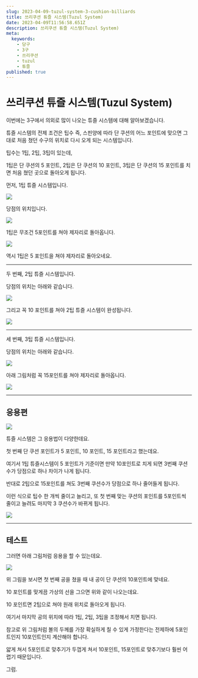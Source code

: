 ```yaml
---
slug: 2023-04-09-tuzul-system-3-cushion-billiards
title: 쓰리쿠션 튜즐 시스템(Tuzul System)
date: 2023-04-09T11:56:58.651Z
description: 쓰리쿠션 튜즐 시스템(Tuzul System)
meta:
  keywords:
    - 당구
    - 3구
    - 쓰리쿠션
    - tuzul
    - 튜즐
published: true
---
```


# 쓰리쿠션 튜즐 시스템(Tuzul System)

이번에는 3구에서 의외로 많이 나오는 튜즐 시스템에 대해 알아보겠습니다.

튜즐 시스템의 전제 조건은 팁수 즉, 스핀양에 따라 단 쿠션의 어느 포인트에 맞으면 그대로 처음 쳤던 수구의 위치로 다시 오게 되는 시스템입니다.

팁수는 1팁, 2팁, 3팁이 있는데,

1팁은 단 쿠션의 5 포인트, 2팁은 단 쿠션의 10 포인트, 3팁은 단 쿠션의 15 포인트를 치면 처음 쳤던 곳으로 돌아오게 됩니다.

먼저, 1팁 튜즐 시스템입니다.

![](https://blogger.googleusercontent.com/img/a/AVvXsEhzMONG1wZHK6HHJLAtdxB4C_NzmhzLgG4IWhqi53cGJjb5G6xDUwhUQKT8NoHHgAXsHva4I8jKuFy4Y_1--UCvZxSce7t_56eqVoNE4Y7rJjGJZu_T5ekEjHGeQ697L7IwayMP5f5c29aN5TBqpw6Am__dCWmL667jjZYasi2VNrRg2u4vCdDpw3zS)

당점의 위치입니다.

![](https://blogger.googleusercontent.com/img/a/AVvXsEgcF-UD4uhJl3VtbiRHuiIeSz-pS1HPUG5UWZb_nxp5VCE1Ge-2Gel89ketD10p_CcVNSw6eZIc9yY9nMpO8LxbLczU_Ot2xgwQEiOh5rHj-cSzuFtWkTYhx6VmOBn8yc4E1JPSCH_MOWCdF-nKJm_cJo1YuQkTfqM-Z1So6KuhXP928weKKE2XINTt)

1팁은 무조건 5포인트를 쳐야 제자리로 돌아옵니다.

![](https://blogger.googleusercontent.com/img/a/AVvXsEgt1t4P_8cOuY0NEqFPafHrTA2dFEJ69ZvK3-90nrsGW0sSSBBT5yzeZjpU2h53FItBaBV_tBl_EnOmFdyhNi63SVIyd03eFvs5zcPICJyLkkDI_Ron2b83a24K3MUwGL90CxGw5ynmyIhtnHWCQdi5TDEQJ0m0S6Gf8SXtECNtZepAr72XK49QkjfC)

역시 1팁은 5 포인트을 쳐야 제자리로 돌아오네요.

---

두 번째, 2팁 튜즐 시스템입니다.

당점의 위치는 아래와 같습니다.

![](https://blogger.googleusercontent.com/img/a/AVvXsEhdQjOgdJ35uxSh7hpUaG38ngjkPAO_LZkG3SFP1xwRED51ASkuKLPvynOjtsciC5sySK21Pu0lg-Cg2lXcaIv1R55KArmDM_HVXzwIky9r7fQQxF-4HsGfouVJ1x9f_js6gq6EfrlekJY42E4mUA1LxC7WHmR7N92ZLlCvsfaS9tPYJ-S3geY1ZQM7)

그리고 꼭 10 포인트를 쳐야 2팁 튜즐 시스템이 완성됩니다.

![](https://blogger.googleusercontent.com/img/a/AVvXsEilbvsszm7bTI5w2ctsgbKiIj4vnqGPy1gtcqQW17sbJrO7ZO1BKdxhyOIbskRgeadaheW3bNm1RUvfRzwWcsrX6r2briSdpFTByoj1dwuuJx7U0HLF4jDQZMl7tV-4JLH7A977YIWW0-tEYt9flGQtv10GiqgFsN4ztC0tJY-qafVcWWPNPTLpzARf)

---

세 번째, 3팁 튜즐 시스템입니다.

당점의 위치는 아래와 같습니다.

![](https://blogger.googleusercontent.com/img/a/AVvXsEjztvFxMLyheKx02U2hKl-rWqNsxpscquznIA7QDeuHiibXB343o1qKngoRkmxNyO3XLSA499vkf2TtfH_FbBblwS8z6KXPg_KtUKkSPsgR-m3wx7q-YuuGrlNrlJVEA0AmanZGuUz6uQsws7vXE9RyAq42WHXbRsvqLjey6GsgYFYu-Sdx6a6lMrwH)


아래 그림처럼 꼭 15포인트를 쳐야 제자리로 돌아옵니다.

![](https://blogger.googleusercontent.com/img/a/AVvXsEg-C7DYlbo9YABSjgsvW3_yqxUvfhMf5TEMtghbS_1ubtt0tEFIwt-leJvp3VBsKmYIZ3HcoQ1Z2cR-HyY9z8trO7eL19fLJf-8vh300HObJyZIyR_itGMuRX5sIecKlhSwrjy3D_t5ppKRGunVUX1zaEWpoilzJFdVSY-p225UCO14aJCfrRhmN9SN)

---

## 응용편

![](https://blogger.googleusercontent.com/img/a/AVvXsEgHWc5RePasNkdC5SkzeOb7chyJE4fmbDWJwFarlsypb8PIE92OA0Oi_JrfvJtjmav83rqIqm-ZwWrbaRh4se0yqwu7rTuEnPXo6Bhg3ZpUTZaNjmaUk8uNHTIHhHE-KWJFifVfPco98TVYuk_QYqMB2Gf6xXhMF9rEm47ro8VVaXnwj88KFMeWFFu5)

튜즐 시스템은 그 응용법이 다양한데요.

첫 번째 단 쿠션 포인트가 5 포인트, 10 포인트, 15 포인트라고 했는데요.

여기서 1팁 튜즐시스템이 5 포인트가 기준이면 만약 10포인트로 치게 되면 3번째 쿠션수가 당점으로 하나 차이가 나게 됩니다.

반대로 2팁으로 15포인트를 쳐도 3번째 쿠션수가 당점으로 하나 줄어들게 됩니다.

이런 식으로 팁수 한 개씩 줄이고 늘리고, 또 첫 번째 맞는 쿠션의 포인트를 5포인트씩 줄이고 늘려도 마지막 3 쿠션수가 바뀌게 됩니다.

![](https://blogger.googleusercontent.com/img/a/AVvXsEhc1mLez2l5lxDKX7kDjlUCXkRUFFiY1au-tAGN5tX-Dt7MIhXrS7HMHtH1Y4Lty9Ku55kWMTgOGuG12yxmInQg75iunh_ZQZELTDOpnh65NHIdr-GzXMt0I-sqSMRZqYXZxZd9yZQ-SzLuUUacVTdyzlANdJwMIK3BqXoWsNopIYcnkoCYeQDq8Jf8)

---

## 테스트

그러면 아래 그림처럼 응용을 할 수 있는데요.

![](https://blogger.googleusercontent.com/img/a/AVvXsEhneYBZl6BKlanLdeVHfLxNsR_CJILZMo_K-5XvaHTzFZfjahYDyw1EjWXnHZUncSTgKaMNIO9C3o_KNEMTeftQN-GaJAyrKrJgpXUvRbxIhXbTJo8Q2KBOW4u3PHN4654PfZPECRgJLcZYP3b2ibewfXc8sDxlmJGe4ztb4GMRcZfAvg-OUkXKiRfy)

위 그림을 보시면 첫 번째 공을 쳤을 때 내 공이 단 쿠션의 10포인트에 맞네요.

10 포인트를 맞게끔 가상의 선을 그으면 위와 같이 나오는데요.

10 포인트면 2팁으로 쳐야 원래 위치로 돌아오게 됩니다.

여기서 마지막 공의 위치에 따라 1팁, 2팁, 3팁을 조정해서 치면 됩니다.

참고로 위 그림처럼 볼의 두께를 가장 확실하게 칠 수 있게 가정한다는 전제하에 5포인트인지 10포인트인지 계산해야 합니다.

얇게 쳐서 5포인트로 맞추기가 두껍게 쳐서 10포인트, 15포인트로 맞추기보다 훨씬 어렵기 때문입니다.

그럼.
